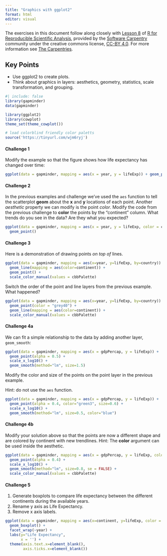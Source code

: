 ```yaml
---
title: "Graphics with ggplot2"
format: html
editor: visual
---
```


The exercises in this document follow along closely with [Lesson 8](https://swcarpentry.github.io/r-novice-gapminder/08-plot-ggplot2.html) of [R for Reproducible Scientific Analysis](https://swcarpentry.github.io/r-novice-gapminder/), provided by the [Software Carpentry](https://software-carpentry.org/) community under the creative commons license, [CC-BY 4.0](https://creativecommons.org/licenses/by/4.0/). For more information see [The Carpentries](https://carpentries.org/).

::: callout-tip
## Key Points

-   Use ggplot2 to create plots.
-   Think about graphics in layers: aesthetics, geometry, statistics, scale transformation, and grouping.
:::

```r
#| include: false
library(gapminder)
data(gapminder)

library(ggplot2)
library(cowplot)
theme_set(theme_cowplot())

# load colorblind friendly color paletts
source('https://tinyurl.com/wjm6ryj')
```

#### Challenge 1

Modify the example so that the figure shows how life expectancy has changed over time:

<!-- Challenge 1 answer begin -->

```r
ggplot(data = gapminder, mapping = aes(x = year, y = lifeExp)) + geom_point()
```

<!-- Challenge 1 answer end -->

#### Challenge 2

In the previous examples and challenge we've used the `aes` function to tell the scatterplot **geom** about the **x** and **y** locations of each point. Another *aesthetic* property we can modify is the point *color*. Modify the code from the previous challenge to **color** the points by the "continent" column. What trends do you see in the data? Are they what you expected?

<!-- Challenge 2 answer begin -->

```r
ggplot(data = gapminder, mapping = aes(x = year, y = lifeExp, color = continent)) + 
  geom_point()
```

<!-- Challenge 2 answer end -->

#### Challenge 3

Here is a demonstration of drawing points *on top of* lines.

```r
ggplot(data = gapminder, mapping = aes(x=year, y=lifeExp, by=country)) +
  geom_line(mapping = aes(color=continent)) + 
  geom_point() +
  scale_color_manual(values = cbbPalette)
```

Switch the order of the point and line layers from the previous example. What happened?

<!-- Challenge 3 answer begin -->

```r
ggplot(data = gapminder, mapping = aes(x=year, y=lifeExp, by=country)) +
  geom_point(color = "grey40") +
  geom_line(mapping = aes(color=continent)) + 
  scale_color_manual(values = cbbPalette)
```

<!-- Challenge 3 answer end -->

#### Challenge 4a

We can fit a simple relationship to the data by adding another layer, `geom_smooth`:

```r
ggplot(data = gapminder, mapping = aes(x = gdpPercap, y = lifeExp)) +
  geom_point(alpha = 0.5) + 
  scale_x_log10() +
  geom_smooth(method="lm", size=1.5)
```

Modify the color and size of the points on the point layer in the previous example.

Hint: do not use the `aes` function.

<!-- Challenge 4a answer begin -->

```r
ggplot(data = gapminder, mapping = aes(x = gdpPercap, y = lifeExp)) +
  geom_point(alpha = 0.4, color="green3", size=0.6) + 
  scale_x_log10() +
  geom_smooth(method="lm", size=0.5, color="blue")
```

<!-- Challenge 4a answer end -->

#### Challenge 4b

Modify your solution above so that the points are now a different shape and are colored by continent with new trendlines. Hint: The **color** argument can be used inside the aesthetic.

<!-- Challenge 4b answer begin -->

```r
ggplot(data = gapminder, mapping = aes(x = gdpPercap, y = lifeExp, color = continent)) +
  geom_point(alpha = 0.4) + 
  scale_x_log10() +
  geom_smooth(method="lm", size=0.8, se = FALSE) +
  scale_color_manual(values = cbbPalette)

```

<!-- Challenge 4b answer end -->

#### Challenge 5

1.  Generate boxplots to compare life expectancy between the different continents during the available years.
2.  Rename y axis as Life Expectancy.
3.  Remove x axis labels.

<!-- Challenge 5 answer begin -->

```r
ggplot(data = gapminder, mapping = aes(x=continent, y=lifeExp, color = continent)) +
  geom_boxplot() +
  facet_wrap(~year) +
  labs(y="Life Expectancy",
       x = '') +
  theme(axis.text.x=element_blank(),
        axis.ticks.x=element_blank()) 
```

<!-- Challenge 5 answer end -->

